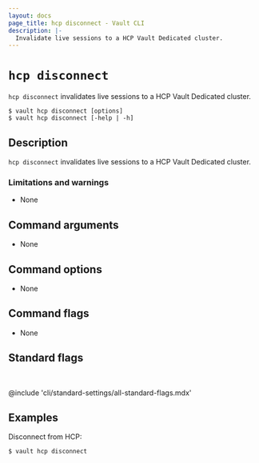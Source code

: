 ```yaml
---
layout: docs
page_title: hcp disconnect - Vault CLI
description: |-
  Invalidate live sessions to a HCP Vault Dedicated cluster.
---
```


# `hcp disconnect`

`hcp disconnect` invalidates live sessions to a HCP Vault Dedicated cluster.

<CodeBlockConfig hideClipboard>

```shell-session
$ vault hcp disconnect [options]
$ vault hcp disconnect [-help | -h]
```

</CodeBlockConfig>

## Description

`hcp disconnect` invalidates live sessions to a HCP Vault Dedicated cluster.

### Limitations and warnings

- None

## Command arguments

- None

## Command options

- None

## Command flags

- None

## Standard flags

<br />

@include 'cli/standard-settings/all-standard-flags.mdx'

## Examples

Disconnect from HCP:

```shell-session
$ vault hcp disconnect
```
